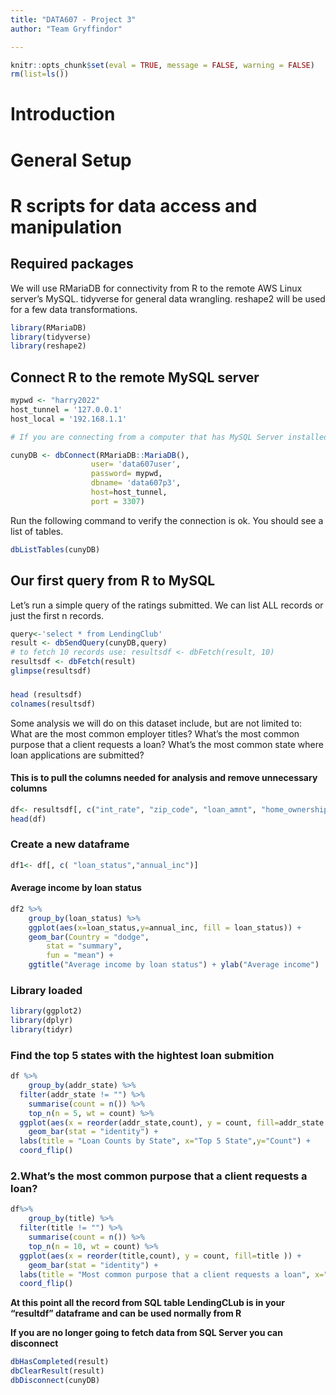 ---
title: "DATA607 - Project 3"
author: "Team Gryffindor"

---

```{r global-options, include=FALSE}
knitr::opts_chunk$set(eval = TRUE, message = FALSE, warning = FALSE)
rm(list=ls())
```

# Introduction

# General Setup


# R scripts for data access and manipulation

## Required packages
We will use RMariaDB for connectivity from R to the remote AWS Linux server's MySQL.  tidyverse for general data wrangling. reshape2 will be used for a few data transformations.

```{r load-packages}
library(RMariaDB)
library(tidyverse)
library(reshape2)
```

## Connect R to the remote MySQL server 


```{r connect_database}
mypwd <- "harry2022"
host_tunnel = '127.0.0.1'
host_local = '192.168.1.1'

# If you are connecting from a computer that has MySQL Server installed please use port 3307 ALSO make sure your tunnel MobaXterm is set to 3307. If this computer doesn't have have MYSQL Server installed use port 3306 (normal) and keep tunnel with 3306.

cunyDB <- dbConnect(RMariaDB::MariaDB(),
                  user= 'data607user',
                  password= mypwd,
                  dbname= 'data607p3',
                  host=host_tunnel,
                  port = 3307)

```

Run the following command to verify the connection is ok. You should see a list of tables.

```{r list-tables}
dbListTables(cunyDB)
```

## Our first query from R to MySQL

Let's run a simple query of the ratings submitted. We can list ALL records or just the first n records.

```{r run-query1}
query<-'select * from LendingClub'
result <- dbSendQuery(cunyDB,query)
# to fetch 10 records use: resultsdf <- dbFetch(result, 10)
resultsdf <- dbFetch(result)
glimpse(resultsdf)
```

###


```{r}
head (resultsdf)
colnames(resultsdf)
```

Some analysis we will do on this dataset include, but are not limited to:
  What are the most common employer titles?
  What's the most common purpose that a client requests a loan?
  What’s the most common state where loan applications are submitted?



#### This is to pull the columns needed for analysis and remove unnecessary columns

```{r}
df<- resultsdf[, c("int_rate", "zip_code", "loan_amnt", "home_ownership","loan_status","title", "addr_state","annual_inc","loan_amnt","issue_d","grade", "emp_title")]
head(df)

```


### Create a new dataframe


```{r}
df1<- df[, c( "loan_status","annual_inc")]
```


#### Average income by loan status 
  
```{r}

df2 %>%
    group_by(loan_status) %>%
    ggplot(aes(x=loan_status,y=annual_inc, fill = loan_status)) +
    geom_bar(Country = "dodge",
        stat = "summary",
        fun = "mean") +
    ggtitle("Average income by loan status") + ylab("Average income")

```
                   
               

### Library loaded
```{r}
library(ggplot2)
library(dplyr)
library(tidyr)

```

### Find the top 5 states with the hightest loan submition


```{r}

df %>%
    group_by(addr_state) %>%
  filter(addr_state != "") %>%
    summarise(count = n()) %>%
    top_n(n = 5, wt = count) %>%
  ggplot(aes(x = reorder(addr_state,count), y = count, fill=addr_state )) +
    geom_bar(stat = "identity") +
  labs(title = "Loan Counts by State", x="Top 5 State",y="Count") +
  coord_flip()
```


### 2.What's the most common purpose that a client requests a loan?



```{r}
df%>%
    group_by(title) %>%
  filter(title != "") %>%
    summarise(count = n()) %>%
    top_n(n = 10, wt = count) %>%
  ggplot(aes(x = reorder(title,count), y = count, fill=title )) +
    geom_bar(stat = "identity") +
  labs(title = "Most common purpose that a client requests a loan", x="Loan Title",y="Count") +
  coord_flip()
```




**At this point all the record from SQL table LendingCLub is in your "resultdf" dataframe and can be used normally from R**

**If you are no longer going to fetch data from SQL Server you can disconnect**

```{r disconnet-db}
dbHasCompleted(result)
dbClearResult(result)
dbDisconnect(cunyDB)
```

